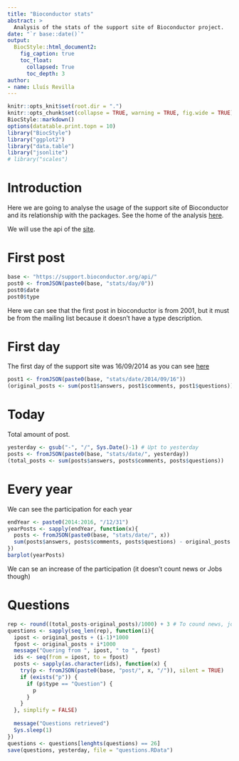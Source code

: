 ```yaml
---
title: "Bioconductor stats"
abstract: >
  Analysis of the stats of the support site of Bioconductor project.
date: "`r base::date()`"
output:
  BiocStyle::html_document2:
    fig_caption: true
    toc_float:
      collapsed: True
      toc_depth: 3
author:
- name: Lluís Revilla
---
```

```r
knitr::opts_knit$set(root.dir = ".")
knitr::opts_chunk$set(collapse = TRUE, warning = TRUE, fig.wide = TRUE)
BiocStyle::markdown()
options(datatable.print.topn = 10)
library("BiocStyle")
library("ggplot2")
library("data.table")
library("jsonlite")
# library("scales")
```

# Introduction

Here we are going to analyse the usage of the support site of Bioconductor and its relationship with the packages. See the home of the analysis [here](index.html).

We will use the api of the [site](https://support.bioconductor.org/info/api/).

# First post


```r
base <- "https://support.bioconductor.org/api/"
post0 <- fromJSON(paste0(base, "stats/day/0"))
post0$date
post0$type
```
Here we can see that the first post in bioconductor is from 2001, but it must be from the mailing list because it doesn't have a type description.

# First day 

The first day of the support site was 16/09/2014 as you can see [here](https://groups.google.com/forum/#!topic/rbioc-sig-proteomics/3Bmnzx5nsak)
```r
post1 <- fromJSON(paste0(base, "stats/date/2014/09/16"))
(original_posts <- sum(post1$answers, post1$comments, post1$questions))
```


# Today
Total amount of post.
```r
yesterday <- gsub("-", "/", Sys.Date()-1) # Upt to yesterday
posts <- fromJSON(paste0(base, "stats/date/", yesterday))
(total_posts <- sum(posts$answers, posts$comments, posts$questions))
```

# Every year
We can see the participation for each year
```r
endYear <- paste0(2014:2016, "/12/31")
yearPosts <- sapply(endYear, function(x){
  posts <- fromJSON(paste0(base, "stats/date/", x))
  sum(posts$answers, posts$comments, posts$questions) - original_posts
})
barplot(yearPosts)
```
We can se an increase of the participation (it doesn't count news or Jobs though)

# Questions
```r
rep <- round((total_posts-original_posts)/1000) + 3 # To cound news, jobs...
questions <- sapply(seq_len(rep), function(i){
  ipost <- original_posts + (i-1)*1000
  fpost <- original_posts + i*1000
  message("Quering from ", ipost, " to ", fpost)
  ids <- seq(from = ipost, to = fpost)
  posts <- sapply(as.character(ids), function(x) {
    try(p <- fromJSON(paste0(base, "post/", x, "/")), silent = TRUE)
    if (exists("p")) {
      if (p$type == "Question") {
        p
      }
    }
  }, simplify = FALSE)
  
  message("Questions retrieved")
  Sys.sleep(1)
})
questions <- questions[lenghts(questions) == 26]
save(questions, yesterday, file = "questions.RData")
```

